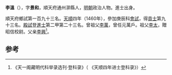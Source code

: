 '''李溫'''（{{bd|1434年||？}}），字'''景和'''，順天府通州漷縣人，[[明朝|明朝]]政治人物。進士出身。

順天府鄉試第一百九十三名。[[天顺_(明朝)|天順]]四年（1460年），參加庚辰科[[會試|會試]]，得[[貢士|貢士]]第九十三名。[[殿試|殿試]]登[[進士|進士]]第二甲第二十三名。曾祖父[[李萬|李萬]]，曾任元萬戶。祖父[[李太|李太]]，贈昭信校尉。父亲[[李興|李興]]<ref>《天一阁藏明代科举录选刊·登科录》（ 《天顺四年进士登科录》）</ref>。

==参考==
{{reflist}}
{{明朝人物小作品}}
{{天順四年庚辰科殿試金榜}}